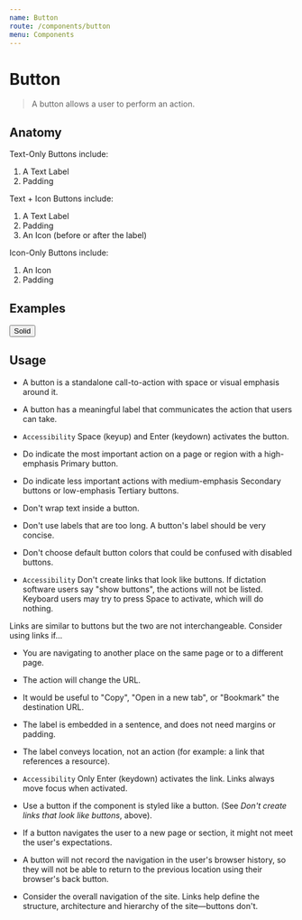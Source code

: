 ```yaml
---
name: Button
route: /components/button
menu: Components
---
```



# Button

> A button allows a user to perform an action.

## Anatomy

Text-Only Buttons include:

1. A Text Label
2. Padding

Text + Icon Buttons include:

1. A Text Label
2. Padding
3. An Icon (before or after the label)

Icon-Only Buttons include:

1. An Icon
2. Padding

## Examples

<Playground>
	<Button variant="solid">Solid</Button>
</Playground>

## Usage

- A button is a standalone call-to-action with space or visual emphasis around it.
- A button has a meaningful label that communicates the action that users can take.
- `Accessibility` Space (keyup) and Enter (keydown) activates the button.

- Do indicate the most important action on a page or region with a high-emphasis Primary button.
- Do indicate less important actions with medium-emphasis Secondary buttons or low-emphasis Tertiary buttons.

- Don't wrap text inside a button.
- Don't use labels that are too long. A button's label should be very concise.
- Don't choose default button colors that could be confused with disabled buttons.
- `Accessibility` Don't create links that look like buttons. If dictation software users say "show buttons", the actions will not be listed. Keyboard users may try to press Space to activate, which will do nothing.

Links are similar to buttons but the two are not interchangeable. Consider using links if...

- You are navigating to another place on the same page or to a different page.
- The action will change the URL.
- It would be useful to "Copy", "Open in a new tab", or "Bookmark" the destination URL.
- The label is embedded in a sentence, and does not need margins or padding.
- The label conveys location, not an action (for example: a link that references a resource).
- `Accessibility` Only Enter (keydown) activates the link. Links always move focus when activated.

- Use a button if the component is styled like a button. (See _Don't create links that look like buttons_, above).
- If a button navigates the user to a new page or section, it might not meet the user's expectations.
- A button will not record the navigation in the user's browser history, so they will not be able to return to the previous location using their browser's back button.
- Consider the overall navigation of the site. Links help define the structure, architecture and hierarchy of the site&mdash;buttons don't.
